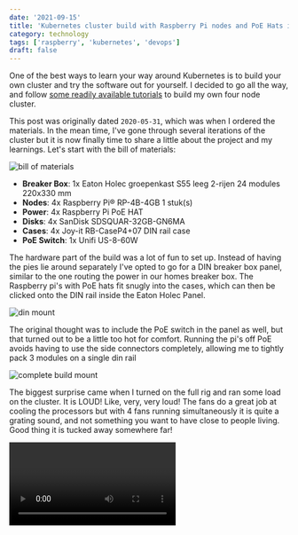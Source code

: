 ```yaml
---
date: '2021-09-15'
title: 'Kubernetes cluster build with Raspberry Pi nodes and PoE Hats in a DIN breaker box panel'
category: technology
tags: ['raspberry', 'kubernetes', 'devops']
draft: false
---
```


One of the best ways to learn your way around Kubernetes is to build your own cluster and try the software out for yourself. I decided to go all the way, and follow [some readily available tutorials](https://ubuntu.com/tutorials/how-to-kubernetes-cluster-on-raspberry-pi#1-overview) to build my own four node cluster.

This post was originally dated `2020-05-31`, which was when I ordered the materials. In the mean time, I've gone through several iterations of the cluster but it is now finally time to share a little about the project and my learnings. Let's start with the bill of materials:

![bill of materials](../assets/images/2021-09-15-materials.jpg)

-   **Breaker Box**: 1x Eaton Holec groepenkast S55 leeg 2-rijen 24 modules 220x330 mm
-   **Nodes**: 4x Raspberry Pi® RP-4B-4GB 1 stuk(s)
-   **Power**: 4x Raspberry Pi PoE HAT
-   **Disks**: 4x SanDisk SDSQUAR-32GB-GN6MA
-   **Cases**: 4x Joy-it RB-CaseP4+07 DIN rail case
-   **PoE Switch**: 1x Unifi US-8-60W

The hardware part of the build was a lot of fun to set up. Instead of having the pies lie around separately I've opted to go for a DIN breaker box panel, similar to the one routing the power in our homes breaker box. The Raspberry pi's with PoE hats fit snugly into the cases, which can then be clicked onto the DIN rail inside the Eaton Holec Panel.

![din mount](../assets/images/2021-09-15-din.jpg)

The original thought was to include the PoE switch in the panel as well, but that turned out to be a little too hot for comfort. Running the pi's off PoE avoids having to use the side connectors completely, allowing me to tightly pack 3 modules on a single din rail

![complete build mount](../assets/images/2021-09-15-build.jpg)

The biggest surprise came when I turned on the full rig and ran some load on the cluster. It is LOUD! Like, very, very loud! The fans do a great job at cooling the processors but with 4 fans running simultaneously it is quite a grating sound, and not something you want to have close to people living. Good thing it is tucked away somewhere far!

<Video id="912598732" mediaprovider="vimeo" />

I will continue with a small series of blogs on the software of the cluster project, for now I'll conclude this part with the steps needed to get the cluster running if you want to reproduce the build.

## Installing the kubernetes cluster software

1. Burn a fresh 64 bit server ubuntu image onto an sd card, take care to enter the right disk info to the dd part of the command

```
sudo sh -c 'gunzip -c ~/Downloads/ubuntu-20.04-preinstalled-server-arm64+raspi.img.xz | sudo dd of=/dev/diskX bs=32m'
```

2. Set static ip address (edit 2024: from ubuntu 22 on, it is advised to configure this in your router)

```
peter@raspberrypi:~ $ cat /etc/network/interfaces
# interfaces(5) file used by ifup(8) and ifdown(8)
# Include files from /etc/network/interfaces.d:
source /etc/network/interfaces.d/*

auto eth0
iface eth0 inet static
    address 192.168.1.5
    netmask 255.255.255.0
    network 192.168.1.0
    broadcast 192.168.1.255
    gateway 192.168.1.1
    dns-nameservers 192.168.117.1 8.8.8.8
```

3. Retrieve, update and patch operating system

```
sudo apt update
sudo apt upgrade
```

4. Kubernetes requires specific cgroup memory flag in raspberry pi firmware settings, add following parameters to `/boot/firmware/cmdline.txt`

```
cgroup_enable=cpuset cgroup_memory=1 cgroup_enable=memory
```

5. (optional) When using PoE hat: enable variable poehat fan speed by adding these values to `/boot/firmware/usercfg.txt` (2024 update: i took the poe hats off because they were just too loud)

```
dtparam=rpi-poe,poe_fan_temp0=10000,poe_fan_temp0_hyst=1000
dtparam=rpi-poe,poe_fan_temp1=55000,poe_fan_temp1_hyst=5000
dtparam=rpi-poe,poe_fan_temp2=60000,poe_fan_temp1_hyst=5000
dtparam=rpi-poe,poe_fan_temp3=65000,poe_fan_temp1_hyst=5000
dtparam=rpi-poe,poe_fan_temp4=70000,poe_fan_temp1_hyst=5000
```

6a. On **controller node**: Install k3s and retrieve token on controller

```
curl -sfL https://get.k3s.io | sh -s - --write-kubeconfig-mode 644
sudo cat /var/lib/rancher/k3s/server/node-token .
```

6b. On **worker node**: Set k3s environment variables and install k3s using controller token

```
k3s_server="https://192.168.1.xx:6443"
k3s_token=xxxxx
curl -sfL https://get.k3s.io | K3S_URL=$k3s_server K3S_TOKEN=$k3s_token sh -
```

7. Assign worker role label to the worker nodes

```
kubectl label node raspalpha node-role.kubernetes.io/worker=worker
```

7. Running the first Kubernetes commands on the **controller** node:

```
kubectl get nodes
kubectl get pods
kubectl get services
kubectl apply -f deployment-file.yaml
kubectl rollout status namespace/deploymentname
kubectl delete deploy/deploymentname
kubectl delete service/servicename
```

In the next blog, I'll talk about [visualising the raspberry pi kubernetes cluster using the web ui](../blog/visualising-raspberry-pi-kubernetes-cluster-by-deploying-the-k8s-interface)

Check the other blogs in this raspberry pi kubernetes cluster series here:

1. [Kubernetes cluster build with Raspberry Pi nodes and PoE Hats in a DIN breaker box panel](../blog/kubernetes-cluster-build-with-raspberry-pi-and-poe-hats)
2. [Visualising a Raspberry Pi Kubernetes cluster by deploying the k8s web interface](../blog/visualising-raspberry-pi-kubernetes-cluster-by-deploying-the-k8s-interface)
3. [Longhorn for persistant, replicated storage on raspberry pi kubernetes cluster](../blog/installing-longhorn-for-persistent-replicated-storage-on-raspberry-pi-kubernetes-cluster)
4. [Deploying monitoring TIG stack (Telegraf, InfluxDB and Grafana) on Raspberry Pi Kubernetes cluster](../blog/deploying-monitoring-tig-stack-telegraf-influxdb-grafana-on-raspberry-pi-kubernetes-cluster)
5. [Deploying a NodeJS Postgres application to a Kubernetes Raspberry Pi Cluster](../blog/deploying-a-nodejs-postgres-application-to-kubernetes-raspberry-pi-cluster)
6. [Manage SSL certificates and ingress for services in k3s kubernetes cluster using cert-manager, letsencrypt and traefik](../blog/deploying-cert-manager-for-multiple-ssl-certificates-in-one-kubernetes-cluster)
